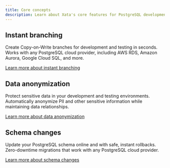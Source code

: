 ```yaml
---
title: Core concepts
description: Learn about Xata's core features for PostgreSQL development and operations
---
```


## Instant branching

Create Copy-on-Write branches for development and testing in seconds. Works with any PostgreSQL cloud provider, including AWS RDS, Amazon Aurora, Google Cloud SQL, and more.

[Learn more about instant branching](/core-concepts/branching)

## Data anonymization

Protect sensitive data in your development and testing environments. Automatically anonymize PII and other sensitive information while maintaining data relationships.

[Learn more about data anonymization](/core-concepts/anonymization)

## Schema changes

Update your PostgreSQL schema online and with safe, instant rollbacks. Zero-downtime migrations that work with any PostgreSQL cloud provider.

[Learn more about schema changes](/core-concepts/schema-changes)